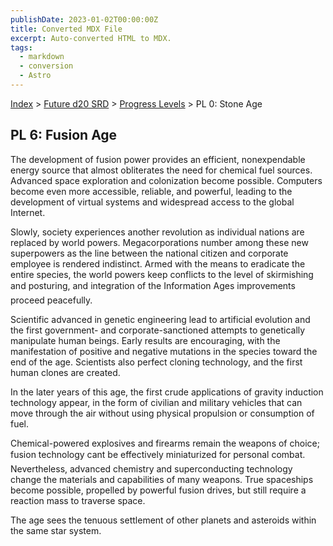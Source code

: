 ```yaml
---
publishDate: 2023-01-02T00:00:00Z
title: Converted MDX File
excerpt: Auto-converted HTML to MDX.
tags:
  - markdown
  - conversion
  - Astro
---
```






[Index](-index) > [Future d20 SRD](future-d20-srd-index) > [Progress Levels](future-d20-srd-progress-levels-index) > PL 0: Stone Age




## PL 6: Fusion Age


The development of fusion power provides an efficient, nonexpendable energy source that almost obliterates the need for chemical fuel sources. Advanced space exploration and colonization become possible. Computers become even more accessible, reliable, and powerful, leading to the development of virtual systems and widespread access to the global Internet.


Slowly, society experiences another revolution as individual nations are replaced by world powers. Megacorporations number among these new superpowers as the line between the national citizen and corporate employee is rendered indistinct. Armed with the means to eradicate the entire species, the world powers keep conflicts to the level of skirmishing and posturing, and integration of the Information Ages improvements proceed peacefully.


Scientific advanced in genetic engineering lead to artificial evolution and the first government- and corporate-sanctioned attempts to genetically manipulate
human beings. Early results are encouraging, with the manifestation of positive and negative mutations in the species toward the end of the age. Scientists also perfect cloning technology, and the first human clones are created.


In the later years of this age, the first crude applications of gravity induction technology appear, in the form of civilian and military vehicles that can move through the air without using physical propulsion or consumption of fuel.


Chemical-powered explosives and firearms remain the weapons of choice; fusion technology cant be effectively miniaturized for personal combat. Nevertheless,
advanced chemistry and superconducting technology change the materials and capabilities of many weapons. True spaceships become possible, propelled by powerful fusion drives, but still require a reaction mass to traverse space.


The age sees the tenuous settlement of other planets and asteroids within the same star system.



